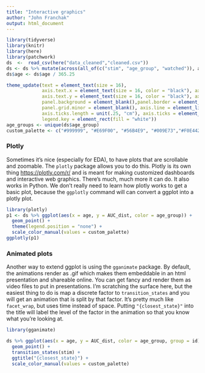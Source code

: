 ```yaml
---
title: "Interactive graphics"
author: "John Franchak"
output: html_document
---
```


```r
library(tidyverse)
library(knitr)
library(here)
library(patchwork)
ds  <-  read_csv(here("data_cleaned","cleaned.csv"))
ds <- ds %>% mutate(across(all_of(c("stim", "age_group", "watched")), as_factor))
ds$age <- ds$age / 365.25

theme_update(text = element_text(size = 16),
             axis.text.x = element_text(size = 16, color = "black"), axis.title.x = element_text(size = 21),
             axis.text.y = element_text(size = 16, color = "black"), axis.title.y = element_text(size = 21),
             panel.background = element_blank(),panel.border = element_blank(), panel.grid.major = element_blank(),
             panel.grid.minor = element_blank(), axis.line = element_line(colour = "white"), 
             axis.ticks.length = unit(.25, "cm"), axis.ticks = element_line(size = 1, lineend = "round"),
             legend.key = element_rect(fill = "white")) 
age_groups <- unique(ds$age_group) 
custom_palette <- c("#999999", "#E69F00", "#56B4E9", "#009E73","#F0E442", "#0072B2", "#D55E00") %>% set_names(age_groups)
```

### Plotly

Sometimes it's nice (especially for EDA), to have plots that are scrollable and zoomable. The `plotly` package allows you to do this. Plotly is its own thing <https://plotly.com/r/> and is meant for making customized dashboards and interactive web graphics. There's much, much more it can do. It also works in Python. We don't really need to learn how plotly works to get a basic plot, because the `ggplotly` command will can convert a ggplot into a plotly plot. 

```r
library(plotly)
p1 <- ds %>% ggplot(aes(x = age, y = AUC_dist, color = age_group)) + 
  geom_point() + 
  theme(legend.position = "none") + 
  scale_color_manual(values = custom_palette)
ggplotly(p1)
```


### Animated plots

Another way to extend ggplot is using the `gganimate` package. By default, the animations render as .gif which makes them embeddable in an html presentation and shareable online. You can get fancy and render them as video files to put in presentations. I'm scratching the surface here, but the easiest thing to do is map a discrete factor to `transition_states` and you will get an animation that is split by that factor. It's pretty much like `facet_wrap`, but uses time instead of space. Putting `"{closest_state}"` into the title will label the level of the factor in the animation so that you know what you're looking at. 

```r
library(gganimate)

ds %>% ggplot(aes(x = age, y = AUC_dist, color = age_group, group = id)) + 
  geom_point() + 
  transition_states(stim) + 
  ggtitle("{closest_state}") + 
  scale_color_manual(values = custom_palette)
```

